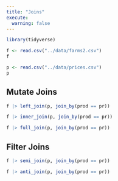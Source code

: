 ```yaml
---
title: "Joins"
execute: 
  warning: false
---
```



```r
library(tidyverse)
```

```r
f <- read.csv("../data/farms2.csv")
f
```

```r
p <- read.csv("../data/prices.csv")
p
```

## Mutate Joins
```r
f |> left_join(p, join_by(prod == pr))
```

```r
f |> inner_join(p, join_by(prod == pr))
```

```r
f |> full_join(p, join_by(prod == pr))
```

## Filter Joins

```r
f |> semi_join(p, join_by(prod == pr))
```

```r
f |> anti_join(p, join_by(prod == pr))
```

